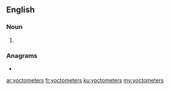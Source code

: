 ==English==

===Noun===
{{head|en|noun plural form}}

# {{plural of|yoctometer|lang=en}}

===Anagrams===
* {{l|en|yoctometres}}

[[ar:yoctometers]]
[[fr:yoctometers]]
[[ku:yoctometers]]
[[my:yoctometers]]